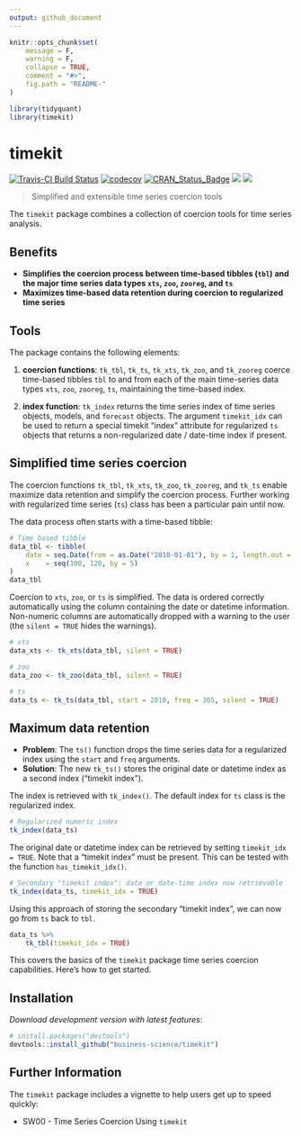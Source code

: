```yaml
---
output: github_document
---
```


<!-- README.md is generated from README.Rmd. Please edit that file -->

```r
knitr::opts_chunk$set(
    message = F, 
    warning = F,
    collapse = TRUE,
    comment = "#>",
    fig.path = "README-"
)
```

```r
library(tidyquant)
library(timekit)
```


# timekit

[![Travis-CI Build Status](https://travis-ci.org/business-science/timekit.svg?branch=master)](https://travis-ci.org/business-science/timekit.svg?branch=master)
[![codecov](https://codecov.io/gh/business-science/timekit/branch/master/graph/badge.svg)](https://codecov.io/gh/business-science/timekit)
[![CRAN_Status_Badge](http://www.r-pkg.org/badges/version/timekit)](https://cran.r-project.org/package=timekit)
![](http://cranlogs.r-pkg.org/badges/timekit?color=brightgreen)
![](http://cranlogs.r-pkg.org/badges/grand-total/timekit?color=brightgreen)

> Simplified and extensible time series coercion tools

The `timekit` package combines a collection of coercion tools for time series analysis. 

## Benefits

* __Simplifies the coercion process between time-based tibbles (`tbl`) and the major time series data types `xts`, `zoo`, `zooreg`, and `ts`__
* __Maximizes time-based data retention during coercion to regularized time series__


## Tools

The package contains the following elements:

1. __coercion functions__: `tk_tbl`, `tk_ts`, `tk_xts`, `tk_zoo`, and `tk_zooreg` coerce time-based tibbles `tbl` to and from each of the main time-series data types `xts`, `zoo`, `zooreg`, `ts`, maintaining the time-based index.

2. __index function__: `tk_index` returns the time series index of time series objects, models, and `forecast` objects. The argument `timekit_idx` can be used to return a special timekit "index" attribute for regularized `ts` objects that returns a non-regularized date / date-time index if present.



## Simplified time series coercion

The coercion functions `tk_tbl`, `tk_xts`, `tk_zoo`, `tk_zooreg`, and `tk_ts` enable maximize data retention and simplify the coercion process. Further working with regularized time series (`ts`) class has been a particular pain until now. 

The data process often starts with a time-based tibble:

```r
# Time based tibble
data_tbl <- tibble(
    date = seq.Date(from = as.Date("2010-01-01"), by = 1, length.out = 5),
    x    = seq(100, 120, by = 5)
)
data_tbl
```

Coercion to `xts`, `zoo`, or `ts` is simplified. The data is ordered correctly automatically using the column containing the date or datetime information. Non-numeric columns are automatically dropped with a warning to the user (the `silent = TRUE` hides the warnings).

```r
# xts
data_xts <- tk_xts(data_tbl, silent = TRUE)
```

```r
# zoo
data_zoo <- tk_zoo(data_tbl, silent = TRUE)
```


```r
# ts
data_ts <- tk_ts(data_tbl, start = 2010, freq = 365, silent = TRUE)
```

## Maximum data retention

* __Problem__: The `ts()` function drops the time series data for a regularized index using the `start` and `freq` arguments. 
* __Solution__: The new `tk_ts()` stores the original date or datetime index as a second index ("timekit index"). 

The index is retrieved with `tk_index()`. The default index for `ts` class is the regularized index.

```r
# Regularized numeric index
tk_index(data_ts) 
```

The original date or datetime index can be retrieved by setting `timekit_idx = TRUE`. Note that a "timekit index" must be present. This can be tested with the function `has_timekit_idx()`.

```r
# Secondary "timekit index": date or date-time index now retrievable
tk_index(data_ts, timekit_idx = TRUE)
```

Using this approach of storing the secondary "timekit index", we can now go from `ts` back to `tbl`.

```r
data_ts %>%
    tk_tbl(timekit_idx = TRUE)
```


This covers the basics of the `timekit` package time series coercion capabilities. Here's how to get started.

## Installation

_Download development version with latest features_:

``` r
# install.packages("devtools")
devtools::install_github("business-science/timekit")
```

<!-- _Or, download CRAN approved version_: -->

<!-- ```{r, eval = FALSE} -->
<!-- install.packages("timekit") -->
<!-- ``` -->



## Further Information

The `timekit` package includes a vignette to help users get up to speed quickly:

* SW00 - Time Series Coercion Using `timekit`

<!-- See the [`tidyquant` vignettes](https://cran.r-project.org/package=tidyquant) for further details on the package. -->
